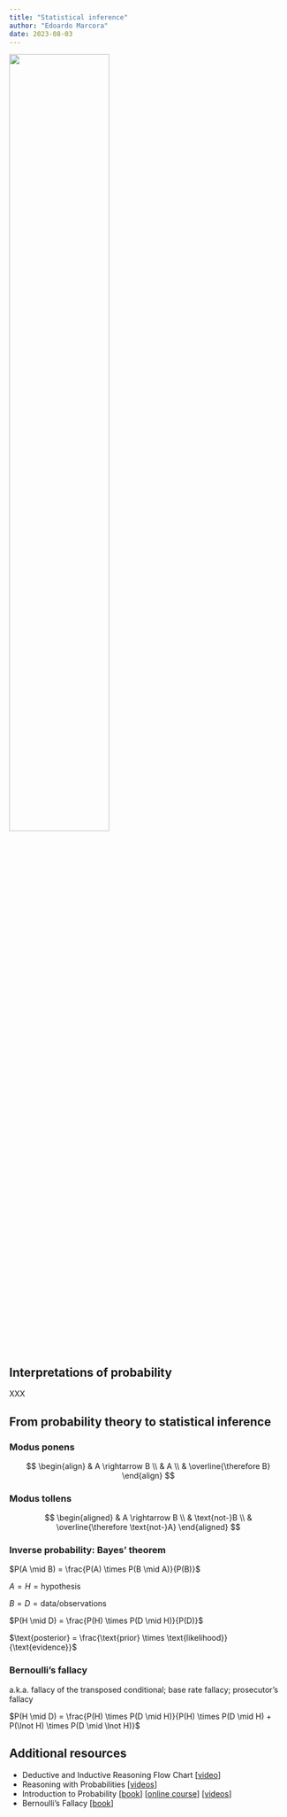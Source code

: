 ```yaml
---
title: "Statistical inference"
author: "Edoardo Marcora"
date: 2023-08-03
---
```


[![](/_images/xkcd_frequentists_vs_bayesians.png){width="60%"}](https://xkcd.com/1132/)

## Interpretations of probability

XXX

## From probability theory to statistical inference

### Modus ponens

$$
\begin{align}
& A \rightarrow B \\
& A \\
& \overline{\therefore B}
\end{align}
$$

### Modus tollens

$$
\begin{aligned}
& A \rightarrow B \\
& \text{not-}B \\
& \overline{\therefore \text{not-}A}
\end{aligned}
$$

### Inverse probability: Bayes' theorem

$P(A \mid B) = \frac{P(A) \times P(B \mid A)}{P(B)}$

$A = H = \text{hypothesis}$

$B = D = \text{data/observations}$

$P(H \mid D) = \frac{P(H) \times P(D \mid H)}{P(D)}$

$\text{posterior} = \frac{\text{prior} \times \text{likelihood}}{\text{evidence}}$

### Bernoulli's fallacy

a.k.a. fallacy of the transposed conditional; base rate fallacy; prosecutor's fallacy

$P(H \mid D) = \frac{P(H) \times P(D \mid H)}{P(H) \times P(D \mid H) + P(\lnot H) \times P(D \mid \lnot H)}$

## Additional resources

-   Deductive and Inductive Reasoning Flow Chart \[[video](https://youtu.be/6Sg9zI-GNsI)\]
-   Reasoning with Probabilities \[[videos](https://youtube.com/playlist?list=PL1D85E19690485A3E)\]
-   Introduction to Probability \[[book](http://athenasc.com/probbook.html)\] \[[online course](https://www.edx.org/course/probability-the-science-of-uncertainty-and-data-0)\] \[[videos](https://youtube.com/playlist?list=PLUl4u3cNGP60hI9ATjSFgLZpbNJ7myAg6)\]
-   Bernoulli's Fallacy \[[book](http://cup.columbia.edu/book/bernoullis-fallacy/9780231199957)\]
